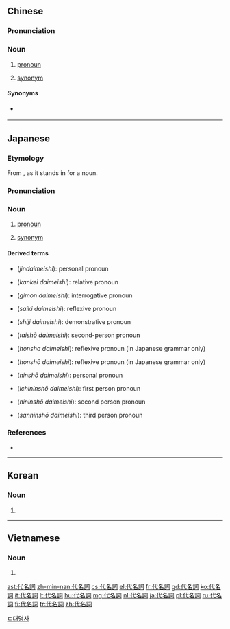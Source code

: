 {{also|代名词}}
==Chinese==
{{zh-forms|s=代名词|type=12}}

===Pronunciation===
{{zh-pron
|m=dàimíngcí
|c=doi6 ming4 ci4
|mn=tāi-bêng-sû
|cat=n
}}

===Noun===
{{zh-noun}}

# {{lb|zh|grammar}} [[pronoun]]
# {{lb|zh|semantics}} [[synonym]]

====Synonyms====
* {{sense|synonym}} {{zh-l|同義詞}}

----

==Japanese==

===Etymology===
{{wikipedia|lang=ja}}
{{ja-kanjitab|だい|めい|し|yomi=o}}
From {{compound|lang=ja|sort=たいめいし'|代|t1=[[replacement]]|tr1=[[dai]]|名詞|t2=[[noun]]|tr2=[[meishi]]}}, as it stands in for a noun.

===Pronunciation===
{{ja-pron|だいめいし|acc=3|acc_ref=DJR,NHK,SMK5|y=o}}

===Noun===
{{ja-noun|だいめいし}}

# {{lb|ja|part of speech|sort=たいめいし'}} [[pronoun]]
# {{lb|ja|figurative}} [[synonym]]

====Derived terms====
{{top2}}
* {{l|ja|人代名詞}} (''jindaimeishi''): personal pronoun
* {{l|ja|関係代名詞}} (''kankei daimeishi''): relative pronoun
* {{l|ja|疑問代名詞}} (''gimon daimeishi''): interrogative pronoun
* {{l|ja|再帰代名詞}} (''saiki daimeishi''): reflexive pronoun
* {{l|ja|指示代名詞}} (''shiji daimeishi''): demonstrative pronoun
* {{l|ja|対称代名詞}} (''taishō daimeishi''): second-person pronoun
{{mid2}}
* {{l|ja|反射代名詞}} (''honsha daimeishi''): reflexive pronoun (in Japanese grammar only)
* {{l|ja|反照代名詞}} (''honshō daimeishi''): reflexive pronoun (in Japanese grammar only)
* {{l|ja|人称代名詞}} (''ninshō daimeishi''): personal pronoun
* {{l|ja|一人称代名詞}} (''ichininshō daimeishi''): first person pronoun
* {{l|ja|二人称代名詞}} (''nininshō daimeishi''): second person pronoun
* {{l|ja|三人称代名詞}} (''sanninshō daimeishi''): third person pronoun
{{bottom}}

===References===
<references/>
* {{R:Shogakukan}}

----

==Korean==
{{ko-hanjatab|代|名詞}}

===Noun===
{{ko-noun|hj|rv=daemyeongsa|hangeul=대명사}}

# {{hanja form of|대명사|[[pronoun]]}}

[[Category:ko:Parts of speech|ㄷ대명사]]

----

==Vietnamese==
{{vi-hantutab}}

===Noun===
{{vi-hantu}}

# {{han tu form of|đại danh từ|[[pronoun]]}}

[[ast:代名詞]]
[[zh-min-nan:代名詞]]
[[cs:代名詞]]
[[el:代名詞]]
[[fr:代名詞]]
[[gd:代名詞]]
[[ko:代名詞]]
[[it:代名詞]]
[[lt:代名詞]]
[[hu:代名詞]]
[[mg:代名詞]]
[[nl:代名詞]]
[[ja:代名詞]]
[[pl:代名詞]]
[[ru:代名詞]]
[[fi:代名詞]]
[[tr:代名詞]]
[[zh:代名詞]]